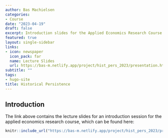 ```yaml
---
author: Bas Machielsen
categories:
- Course
date: "2023-04-19"
draft: false
excerpt: Introduction slides for the Applied Economics Research Course (BSc 3)
featured: true
layout: single-sidebar
links:
- icon: newspaper
  icon_pack: far
  name: Lecture Slides
  url: https://bas-m.netlify.app/project/hist_pers_2023/presentation.html
subtitle: ""
tags:
- hugo-site
title: Historical Persistence
---
```


## Introduction

The link above contains the lecture slides for an introduction session for the applied economics research course, which can be found here:

```r
knitr::include_url("https://bas-m.netlify.app/project/hist_pers_2023/presentation.html")
```